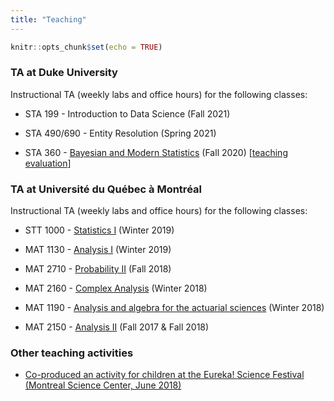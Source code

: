 ```yaml
---
title: "Teaching"
---
```


```r
knitr::opts_chunk$set(echo = TRUE)
```
 

### TA at Duke University
Instructional TA (weekly labs and office hours) for the following classes:

- STA 199 - Introduction to Data Science (Fall 2021)

- STA 490/690 - Entity Resolution (Spring 2021)

- STA 360 - [Bayesian and Modern Statistics](https://github.com/resteorts/modern-bayes) (Fall 2020) [[teaching evaluation](media/teaching-evaluations/Binette_Olivier_STA360_FA20_Steorts.pdf)]

### TA at Université du Québec à Montréal

Instructional TA (weekly labs and office hours) for the following classes:

- STT 1000 - [Statistics I](https://etudier.uqam.ca/cours?sigle=STT1000) (Winter 2019)

- MAT 1130 - [Analysis I](https://etudier.uqam.ca/cours?sigle=MAT1130) (Winter 2019)

- MAT 2710 - [Probability II](https://etudier.uqam.ca/cours?sigle=MAT2710) (Fall 2018)

- MAT 2160 - [Complex Analysis](https://etudier.uqam.ca/cours?sigle=MAT2160) (Winter 2018)

- MAT 1190 - [Analysis and algebra for the actuarial sciences](https://etudier.uqam.ca/cours?sigle=MAT1190) (Winter 2018)

- MAT 2150 - [Analysis II](https://etudier.uqam.ca/cours?sigle=MAT2150) (Fall 2017 & Fall 2018)

### Other teaching activities

- [Co-produced an activity for children at the Eureka! Science Festival (Montreal Science Center, June 2018)](https://olivierbinette.github.io/posts/2020-11-15-ism-at-the-eureka-science-festival/)





